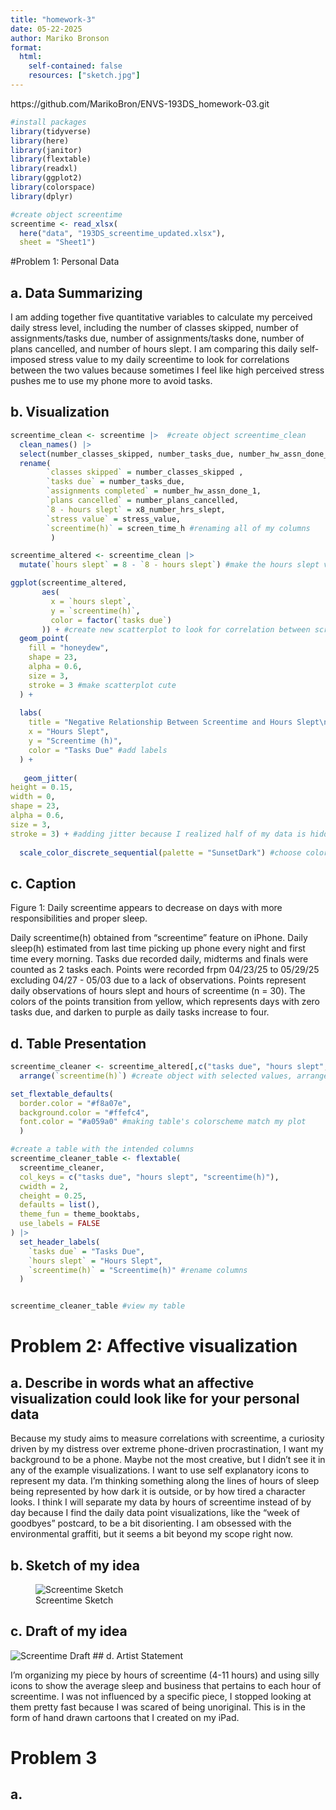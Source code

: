 ```yaml
---
title: "homework-3"
date: 05-22-2025
author: Mariko Bronson
format: 
  html:
    self-contained: false
    resources: ["sketch.jpg"]
---
```


https://github.com/MarikoBron/ENVS-193DS_homework-03.git

```r
#install packages
library(tidyverse)
library(here)
library(janitor)
library(flextable)
library(readxl)
library(ggplot2)
library(colorspace)
library(dplyr)

#create object screentime
screentime <- read_xlsx(
  here("data", "193DS_screentime_updated.xlsx"),
  sheet = "Sheet1")
```

#Problem 1: Personal Data

## a. Data Summarizing

I am adding together five quantitative variables to calculate my perceived daily stress level, including the number of classes skipped, number of assignments/tasks due, number of assignments/tasks done, number of plans cancelled, and number of hours slept. I am comparing this daily self-imposed stress value to my daily screentime to look for correlations between the two values because sometimes I feel like high perceived stress pushes me to use my phone more to avoid tasks.

## b. Visualization

```r

screentime_clean <- screentime |>  #create object screentime_clean
  clean_names() |> 
  select(number_classes_skipped, number_tasks_due, number_hw_assn_done_1, number_plans_cancelled, x8_number_hrs_slept, stress_value, screen_time_h) |> 
  rename( 
        `classes skipped` = number_classes_skipped ,
        `tasks due` = number_tasks_due,
        `assignments completed` = number_hw_assn_done_1,
        `plans cancelled` = number_plans_cancelled,
        `8 - hours slept` = x8_number_hrs_slept,
        `stress value` = stress_value,
        `screentime(h)` = screen_time_h #renaming all of my columns
         ) 

```

```r

screentime_altered <- screentime_clean |> 
  mutate(`hours slept` = 8 - `8 - hours slept`) #make the hours slept variable less confusing because i am not using stress points in this version

ggplot(screentime_altered, 
       aes(
         x = `hours slept`,
         y = `screentime(h)`,
         color = factor(`tasks due`)
       )) + #create new scatterplot to look for correlation between screentime, hours slept, and tasks due
  geom_point(
    fill = "honeydew", 
    shape = 23,
    alpha = 0.6,
    size = 3,
    stroke = 3 #make scatterplot cute
  ) +
  
  labs(
    title = "Negative Relationship Between Screentime and Hours Slept\nand Between Screentime and Number of Tasks Due",
    x = "Hours Slept",
    y = "Screentime (h)",
    color = "Tasks Due" #add labels
  ) +
  
   geom_jitter(
height = 0.15, 
width = 0,
shape = 23,
alpha = 0.6,
size = 3, 
stroke = 3) + #adding jitter because I realized half of my data is hidden
  
  scale_color_discrete_sequential(palette = "SunsetDark") #choose colors

```


## c. Caption

Figure 1: Daily screentime appears to decrease on days with more responsibilities and proper sleep.

Daily screentime(h) obtained from "screentime" feature on iPhone. Daily sleep(h) estimated from last time picking up phone every night and first time every morning. Tasks due recorded daily, midterms and finals were counted as 2 tasks each. Points were recorded frpm 04/23/25 to 05/29/25 excluding 04/27 - 05/03 due to a lack of observations. Points represent daily observations of hours slept and hours of screentime (n = 30). The colors of the points transition from yellow, which represents days with zero tasks due, and darken to purple as daily tasks increase to four.


## d. Table Presentation

```r

screentime_cleaner <- screentime_altered[,c("tasks due", "hours slept", "screentime(h)")] |>  
  arrange(`screentime(h)`) #create object with selected values, arrange my increasing screentime/dependent var

set_flextable_defaults(
  border.color = "#f8a07e",
  background.color = "#ffefc4",
  font.color = "#a059a0" #making table's colorscheme match my plot
  )

#create a table with the intended columns
screentime_cleaner_table <- flextable(
  screentime_cleaner,
  col_keys = c("tasks due", "hours slept", "screentime(h)"),
  cwidth = 2,
  cheight = 0.25,
  defaults = list(),
  theme_fun = theme_booktabs,
  use_labels = FALSE
) |> 
  set_header_labels(
    `tasks due` = "Tasks Due",
    `hours slept` = "Hours Slept",
    `screentime(h)` = "Screentime(h)" #rename columns
  ) 


screentime_cleaner_table #view my table

```

# Problem 2: Affective visualization

## a. Describe in words what an affective visualization could look like for your personal data

Because my study aims to measure correlations with screentime, a curiosity driven by my distress over extreme phone-driven procrastination, I want my background to be a phone. Maybe not the most creative, but I didn't see it in any of the example visualizations. I want to use self explanatory icons to represent my data. I'm thinking something along the lines of hours of sleep being represented by how dark it is outside, or by how tired a character looks. I think I will separate my data by hours of screentime instead of by day because I find the daily data point visualizations, like the "week of goodbyes" postcard, to be a bit disorienting. I am obsessed with the environmental graffiti, but it seems a bit beyond my scope right now. 

## b. Sketch of my idea

![Screentime Sketch](sketch.jpg)

## c. Draft of my idea

![Screentime Draft](draft.jpg)
## d. Artist Statement

I'm organizing my piece by hours of screentime (4-11 hours) and using silly icons to show the average sleep and business that pertains to each hour of screentime. I was not influenced by a specific piece, I stopped looking at them pretty fast because I was scared of being unoriginal. This is in the form of hand drawn cartoons that I created on my iPad. 


# Problem 3

## a.